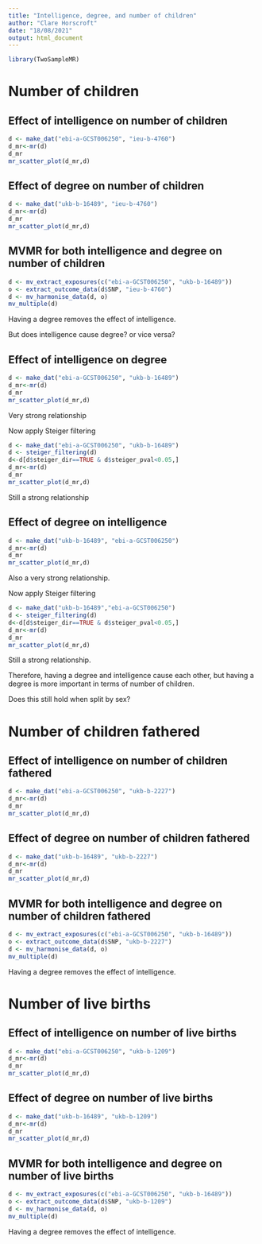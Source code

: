 ```yaml
---
title: "Intelligence, degree, and number of children"
author: "Clare Horscroft"
date: "18/08/2021"
output: html_document
---
```


```r
library(TwoSampleMR)
```

# Number of children

## Effect of intelligence on number of children

```r
d <- make_dat("ebi-a-GCST006250", "ieu-b-4760")
d_mr<-mr(d)
d_mr
mr_scatter_plot(d_mr,d)
```

## Effect of degree on number of children

```r
d <- make_dat("ukb-b-16489", "ieu-b-4760")
d_mr<-mr(d)
d_mr
mr_scatter_plot(d_mr,d)
```

## MVMR for both intelligence and degree on number of children

```r
d <- mv_extract_exposures(c("ebi-a-GCST006250", "ukb-b-16489"))
o <- extract_outcome_data(d$SNP, "ieu-b-4760")
d <- mv_harmonise_data(d, o)
mv_multiple(d)
```

Having a degree removes the effect of intelligence.

But does intelligence cause degree? or vice versa?

## Effect of intelligence on degree

```r
d <- make_dat("ebi-a-GCST006250", "ukb-b-16489")
d_mr<-mr(d)
d_mr
mr_scatter_plot(d_mr,d)
```

Very strong relationship

Now apply Steiger filtering

```r
d <- make_dat("ebi-a-GCST006250", "ukb-b-16489")
d <- steiger_filtering(d)
d<-d[d$steiger_dir==TRUE & d$steiger_pval<0.05,]
d_mr<-mr(d)
d_mr
mr_scatter_plot(d_mr,d)
```

Still a strong relationship

## Effect of degree on intelligence

```r
d <- make_dat("ukb-b-16489", "ebi-a-GCST006250")
d_mr<-mr(d)
d_mr
mr_scatter_plot(d_mr,d)
```

Also a very strong relationship.

Now apply Steiger filtering

```r
d <- make_dat("ukb-b-16489","ebi-a-GCST006250")
d <- steiger_filtering(d)
d<-d[d$steiger_dir==TRUE & d$steiger_pval<0.05,]
d_mr<-mr(d)
d_mr
mr_scatter_plot(d_mr,d)
```

Still a strong relationship.

Therefore, having a degree and intelligence cause each other, but having a degree is more important in terms of number of children.

Does this still hold when split by sex?

# Number of children fathered

## Effect of intelligence on number of children fathered

```r
d <- make_dat("ebi-a-GCST006250", "ukb-b-2227")
d_mr<-mr(d)
d_mr
mr_scatter_plot(d_mr,d)
```

## Effect of degree on number of children fathered

```r
d <- make_dat("ukb-b-16489", "ukb-b-2227")
d_mr<-mr(d)
d_mr
mr_scatter_plot(d_mr,d)
```

## MVMR for both intelligence and degree on number of children fathered

```r
d <- mv_extract_exposures(c("ebi-a-GCST006250", "ukb-b-16489"))
o <- extract_outcome_data(d$SNP, "ukb-b-2227")
d <- mv_harmonise_data(d, o)
mv_multiple(d)
```

Having a degree removes the effect of intelligence.

# Number of live births

## Effect of intelligence on number of live births

```r
d <- make_dat("ebi-a-GCST006250", "ukb-b-1209")
d_mr<-mr(d)
d_mr
mr_scatter_plot(d_mr,d)
```

## Effect of degree on number of live births 

```r
d <- make_dat("ukb-b-16489", "ukb-b-1209")
d_mr<-mr(d)
d_mr
mr_scatter_plot(d_mr,d)
```

## MVMR for both intelligence and degree on number of live births

```r
d <- mv_extract_exposures(c("ebi-a-GCST006250", "ukb-b-16489"))
o <- extract_outcome_data(d$SNP, "ukb-b-1209")
d <- mv_harmonise_data(d, o)
mv_multiple(d)
```

Having a degree removes the effect of intelligence.